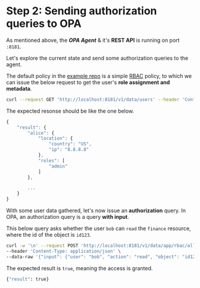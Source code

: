 # Step 2: Sending authorization queries to OPA

As mentioned above, the **_OPA Agent_** & it's **REST API** is running on port `:8181`.

Let's explore the current state and send some authorization queries to the agent.

The default policy in the [example repo](https://github.com/gvangest/opal-example-policy-repo) is a simple
[RBAC](https://en.wikipedia.org/wiki/Role-based_access_control) policy, to which we can issue the below request to get the user's
**role assignment and metadata**.

```bash
curl --request GET 'http://localhost:8181/v1/data/users' --header 'Content-Type: application/json' | python -m json.tool
```

The expected resonse should be like the one below.

```js showLineNumbers
{
    "result": {
        "alice": {
            "location": {
                "country": "US",
                "ip": "8.8.8.8"
            },
            "roles": [
                "admin"
            ]
        },

        ...
    }
}
```

With some user data gathered, let's now issue an **authorization** query. In OPA, an authorization query is a query **with input**.

This below query asks whether the user `bob` can `read` the `finance` resource, where the id of the object is `id123`.

```bash
curl -w '\n' --request POST 'http://localhost:8181/v1/data/app/rbac/allow' \
--header 'Content-Type: application/json' \
--data-raw '{"input": {"user": "bob", "action": "read", "object": "id123", "type": "finance"}}'
```

The expected result is `true`, meaning the access is granted.

```bash
{"result": true}
```
